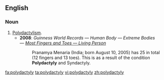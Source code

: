==English==
{{wikipedia}}

===Noun===
{{en-noun|polydactylies}}

# [[polydactylism|Polydactylism]].
#* '''2008''': ''Guinness World Records — Human Body — Extreme Bodies — [http://www.guinnessworldrecords.com/records/human_body/extreme_bodies/most_fingers_and_toes_-_living_person.aspx Most Fingers and Toes — Living Person]''
#*: Pranamya Menaria (India; born August 10, 2005) has 25 in total (12 fingers and 13 toes). This is as a result of the condition '''Polydactyly''' and Syndactyly.

[[fa:polydactyly]]
[[ta:polydactyly]]
[[vi:polydactyly]]
[[zh:polydactyly]]